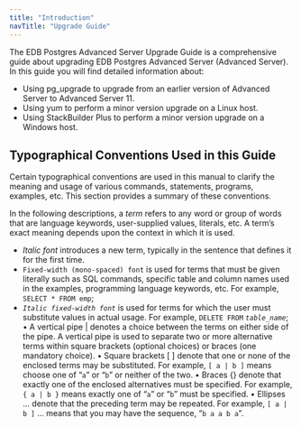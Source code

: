 ---
title: "Introduction"
navTitle: "Upgrade Guide"
---

<div id="introduction" class="registered_link"></div>

The EDB Postgres Advanced Server Upgrade Guide is a comprehensive guide about upgrading EDB Postgres Advanced Server (Advanced Server). In this guide you will find detailed information about:

- Using pg_upgrade to upgrade from an earlier version of Advanced Server to Advanced Server 11.
- Using yum to perform a minor version upgrade on a Linux host.
- Using StackBuilder Plus to perform a minor version upgrade on a Windows host.

## Typographical Conventions Used in this Guide

Certain typographical conventions are used in this manual to clarify the meaning and usage of various commands, statements, programs, examples, etc. This section provides a summary of these conventions.

In the following descriptions, a *term* refers to any word or group of words that are language keywords, user-supplied values, literals, etc. A term’s exact meaning depends upon the context in which it is used.

- *Italic font* introduces a new term, typically in the sentence that defines it for the first time.
- `Fixed-width (mono-spaced) font` is used for terms that must be given literally such as SQL commands, specific table and column names used in the examples, programming language keywords, etc. For example, `SELECT * FROM emp`;
- *`Italic fixed-width font`* is used for terms for which the user must substitute values in actual usage. For example, `DELETE FROM` *`table_name`*;
  •
  A vertical pipe | denotes a choice between the terms on either side of the pipe. A vertical pipe is used to separate two or more alternative terms within square brackets (optional choices) or braces (one mandatory choice).
  •
  Square brackets [ ] denote that one or none of the enclosed terms may be substituted. For example, `[ a | b ]` means choose one of “`a`” or “`b`” or neither of the two.
  •
  Braces {} denote that exactly one of the enclosed alternatives must be specified. For example, `{ a | b }` means exactly one of “`a`” or “`b`” must be specified.
  •
  Ellipses ... denote that the preceding term may be repeated. For example, `[ a | b ]` ... means that you may have the sequence, “`b a a b a`”.